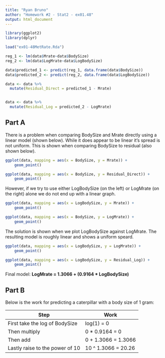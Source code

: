 ```yaml
---
title: "Ryan Bruno"
author: "Homework #2 - Stat2 - ex01.48"
output: html_document
---
```


```r
library(ggplot2)
library(dplyr)

load("ex01-48MetRate.Rda")

reg_1 <- lm(data$Mrate~data$BodySize)
reg_2 <- lm(data$LogMrate~data$LogBodySize)

data$predicted_1 <- predict(reg_1, data.frame(data$BodySize))
data$predicted_2 <- predict(reg_2, data.frame(data$LogBodySize))

data <- data %>%
  mutate(Residual_Direct = predicted_1 - Mrate)


data <- data %>%
  mutate(Residual_Log = predicted_2 - LogMrate)

```

## Part A

There is a problem when comparing BodySize and Mrate directly using a linear model (shown below). While it does appear to be linear it's spread is not uniform. This is shown when comparing BodySize to residual (also shown below).

```r

ggplot(data, mapping = aes(x = BodySize, y = Mrate)) + 
    geom_point()

ggplot(data, mapping = aes(x = BodySize, y = Residual_Direct)) + 
    geom_point()
```

However, if we try to use either LogBodySize (on the left) or LogMrate (on the right) alone we do not end up with a linear graph.

```r

ggplot(data, mapping = aes(x = LogBodySize, y = Mrate)) + 
    geom_point()

ggplot(data, mapping = aes(x = BodySize, y = LogMrate)) + 
    geom_point()
```

The solution is shown when we plot LogBodySize against LogMrate. The resulting model is roughly linear and shows a uniform speard.

```r

ggplot(data, mapping = aes(x = LogBodySize, y = LogMrate)) + 
    geom_point()

ggplot(data, mapping = aes(x = LogBodySize, y = Residual_Log)) + 
    geom_point()

```

Final model: **LogMrate = 1.3066 + (0.9164 * LogBodySize)**

## Part B
Below is the work for predicting a caterpillar with a body size of 1 gram:

| Step                            | Work                     |
|---------------------------------|--------------------------|
| First take the log of BodySize  | log(1) = 0               |
| Then multiply                   | 0 * 0.9164 = 0           |
| Then add                        | 0 + 1.3066 = 1.3066      |
| Lastly raise to the power of 10 | 10 ^ 1.3066 = 20.26      |
